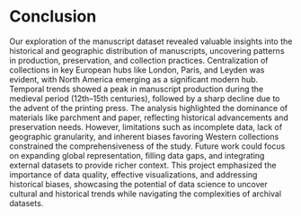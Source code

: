 # Conclusion
Our exploration of the manuscript dataset revealed valuable insights into the historical and geographic distribution of manuscripts, uncovering patterns in production, preservation, and collection practices. Centralization of collections in key European hubs like London, Paris, and Leyden was evident, with North America emerging as a significant modern hub. Temporal trends showed a peak in manuscript production during the medieval period (12th–15th centuries), followed by a sharp decline due to the advent of the printing press. The analysis highlighted the dominance of materials like parchment and paper, reflecting historical advancements and preservation needs. However, limitations such as incomplete data, lack of geographic granularity, and inherent biases favoring Western collections constrained the comprehensiveness of the study. Future work could focus on expanding global representation, filling data gaps, and integrating external datasets to provide richer context. This project emphasized the importance of data quality, effective visualizations, and addressing historical biases, showcasing the potential of data science to uncover cultural and historical trends while navigating the complexities of archival datasets.
